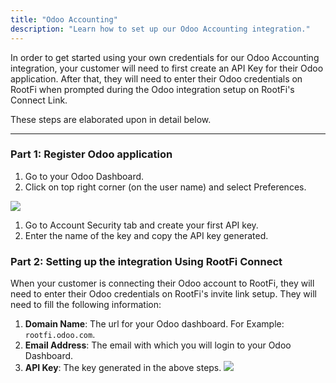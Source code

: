 ```yaml
---
title: "Odoo Accounting"
description: "Learn how to set up our Odoo Accounting integration."
---
```


In order to get started using your own credentials for our Odoo Accounting integration, your customer will need to first create an API Key for their Odoo application. After that, they will need to enter their Odoo credentials on RootFi when prompted during the Odoo integration setup on RootFi's Connect Link.

These steps are elaborated upon in detail below.

---

### Part 1: Register Odoo application

1. Go to your Odoo Dashboard.
2. Click on top right corner (on the user name) and select Preferences.

![](/images/bede84b-image.png)

1. Go to Account Security tab and create your first API key.
2. Enter the name of the key and copy the API key generated.

### Part 2: Setting up the integration Using RootFi Connect

When your customer is connecting their Odoo account to RootFi, they will need to enter their Odoo credentials on RootFi's invite link setup.
They will need to fill the following information:

1.  **Domain Name**: The url for your Odoo dashboard. For Example: `rootfi.odoo.com`.
2.  **Email Address**: The email with which you will login to your Odoo Dashboard.
3.  **API Key**: The key generated in the above steps.
    ![](/images/odoo_connection.png)
